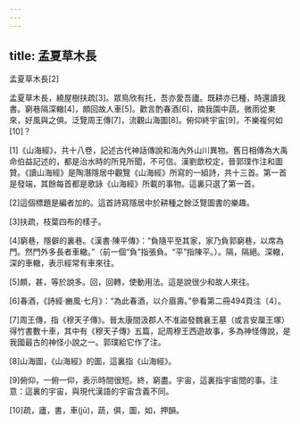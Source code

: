 ```yaml
---
---
---
```

title: 孟夏草木長
---




孟夏草木長[2]

孟夏草木長，繞屋樹扶疏[3]。眾鳥欣有托，吾亦愛吾廬。既耕亦已種，時還讀我書。窮巷隔深轍[4]，頗回故人車[5]。歡言酌春酒[6]，摘我園中蔬。微雨從東來，好風與之俱。泛覽周王傳[7]，流觀山海圖[8]。俯仰終宇宙[9]，不樂複何如[10]？

[1]《山海經》，共十八卷，記述古代神話傳說和海內外山川異物。舊日相傳為大禹命伯益記述的，都是治水時的所見所聞，不可信。漢劉歆校定，晉郭璞作注和圖贊。《讀山海經》是陶潛隱居中觀覽《山海經》所寫的一組詩，共十三首。第一首是發端，其餘每首都是歌詠《山海經》所載的事物。這裏只選了第一首。

[2]這個標題是編者加的。這首詩寫隱居中於耕種之餘泛覽圖書的樂趣。

[3]扶疏，枝葉四布的樣子。

[4]窮巷，隱僻的裏巷。《漢書·陳平傳》：“負隨平至其家，家乃負郭窮巷，以席為門。然門外多長者車轍。”（前一個“負”指張負。“平”指陳平。）。隔，隔絕。深轍，深的車轍，表示經常有車來往。

[5]頗，甚，等於說多。回，回轉，使動用法。這是說很少和故人來往。

[6]春酒，《詩經·豳風·七月》：“為此春酒，以介眉壽。”參看第二冊494頁注〔4〕。

[7]周王傳，指《穆天子傳》。晉太康間汲郡人不准盜發魏襄王墓（或言安厘王塚）得竹書數十車，其中有《穆天子傳》五篇，記周穆王西遊故事，多為神怪傳說，是我國最古的神怪小說之一。郭璞給它作了注。

[8]山海圖，《山海經》的圖，這裏指《山海經》。

[9]俯仰，一俯一仰，表示時間很短。終，窮盡。宇宙，這裏指宇宙間的事。注意：這裏的宇宙，與現代漢語的宇宙含義不同。

[10]疏，廬，書，車(jū)，蔬，俱，圖，如，押韻。
